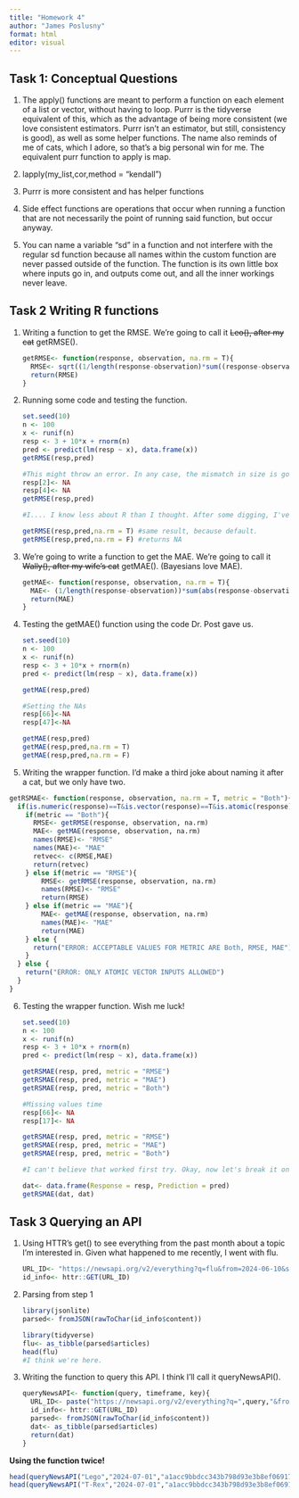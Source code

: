 ```yaml
---
title: "Homework 4"
author: "James Poslusny"
format: html
editor: visual
---
```


## Task 1: Conceptual Questions

1.  The apply() functions are meant to perform a function on each element of a list or vector, without having to loop. Purrr is the tidyverse equivalent of this, which as the advantage of being more consistent (we love consistent estimators. Purrr isn't an estimator, but still, consistency is good), as well as some helper functions. The name also reminds of me of cats, which I adore, so that's a big personal win for me. The equivalent purr function to apply is map.

2.  lapply(my_list,cor,method = "kendall")

3.  Purrr is more consistent and has helper functions

4.  Side effect functions are operations that occur when running a function that are not necessarily the point of running said function, but occur anyway.

5.  You can name a variable "sd" in a function and not interfere with the regular sd function because all names within the custom function are never passed outside of the function. The function is its own little box where inputs go in, and outputs come out, and all the inner workings never leave.

## Task 2 Writing R functions

1.  Writing a function to get the RMSE. We're going to call it ~~Leo(), after my cat~~ getRMSE().

    ```r
    getRMSE<- function(response, observation, na.rm = T){
      RMSE<- sqrt((1/length(response-observation)*sum((response-observation)^2, na.rm = na.rm)))
      return(RMSE)
    }
    ```

2.  Running some code and testing the function.

    ```r
    set.seed(10)
    n <- 100
    x <- runif(n)
    resp <- 3 + 10*x + rnorm(n)
    pred <- predict(lm(resp ~ x), data.frame(x))
    getRMSE(resp,pred)

    #This might throw an error. In any case, the mismatch in size is going to affect things. 
    resp[2]<- NA
    resp[4]<- NA
    getRMSE(resp,pred)

    #I.... I know less about R than I thought. After some digging, I've discovered that R adjusts the length of the vector to account for the missing value being removed. Additionally, because NA-any real number produces NA, the length of the second vector is altered to match. Hence no error, and we get a result. 

    getRMSE(resp,pred,na.rm = T) #same result, because default. 
    getRMSE(resp,pred,na.rm = F) #returns NA
    ```

3.  We're going to write a function to get the MAE. We're going to call it ~~Wally(), after my wife's cat~~ getMAE(). (Bayesians love MAE).

    ```r
    getMAE<- function(response, observation, na.rm = T){
      MAE<- (1/length(response-observation))*sum(abs(response-observation),na.rm = na.rm)
      return(MAE)
    }
    ```

4.  Testing the getMAE() function using the code Dr. Post gave us.

    ```r
    set.seed(10)
    n <- 100
    x <- runif(n)
    resp <- 3 + 10*x + rnorm(n)
    pred <- predict(lm(resp ~ x), data.frame(x))

    getMAE(resp,pred)

    #Setting the NAs
    resp[66]<-NA
    resp[47]<-NA

    getMAE(resp,pred)
    getMAE(resp,pred,na.rm = T)
    getMAE(resp,pred,na.rm = F)
    ```

5.  Writing the wrapper function. I'd make a third joke about naming it after a cat, but we only have two.

```r
getRSMAE<- function(response, observation, na.rm = T, metric = "Both"){
  if(is.numeric(response)==T&is.vector(response)==T&is.atomic(response)==T&is.numeric(observation)==T&is.vector(observation)==T&is.atomic(observation)==T){
    if(metric == "Both"){
      RMSE<- getRMSE(response, observation, na.rm)
      MAE<- getMAE(response, observation, na.rm)
      names(RMSE)<- "RMSE"
      names(MAE)<- "MAE"
      retvec<- c(RMSE,MAE)
      return(retvec)
    } else if(metric == "RMSE"){
        RMSE<- getRMSE(response, observation, na.rm)
        names(RMSE)<- "RMSE"
        return(RMSE)
    } else if(metric == "MAE"){
        MAE<- getMAE(response, observation, na.rm)
        names(MAE)<- "MAE"
        return(MAE)
    } else {
      return("ERROR: ACCEPTABLE VALUES FOR METRIC ARE Both, RMSE, MAE")
    }
  } else {
    return("ERROR: ONLY ATOMIC VECTOR INPUTS ALLOWED")
  }
}
```

6.  Testing the wrapper function. Wish me luck!

    ```r
    set.seed(10)
    n <- 100
    x <- runif(n)
    resp <- 3 + 10*x + rnorm(n)
    pred <- predict(lm(resp ~ x), data.frame(x))

    getRSMAE(resp, pred, metric = "RMSE")
    getRSMAE(resp, pred, metric = "MAE")
    getRSMAE(resp, pred, metric = "Both")

    #Missing values time
    resp[66]<- NA
    resp[17]<- NA

    getRSMAE(resp, pred, metric = "RMSE")
    getRSMAE(resp, pred, metric = "MAE")
    getRSMAE(resp, pred, metric = "Both")

    #I can't believe that worked first try. Okay, now let's break it on purpose

    dat<- data.frame(Response = resp, Prediction = pred)
    getRSMAE(dat, dat)
    ```

## Task 3 Querying an API 

1.  Using HTTR's get() to see everything from the past month about a topic I'm interested in. Given what happened to me recently, I went with flu.

    ```r
    URL_ID<- "https://newsapi.org/v2/everything?q=flu&from=2024-06-10&sortBy=publishedAt&apiKey=a1acc9bbdcc343b798d93e3b8ef06917"
    id_info<- httr::GET(URL_ID)

    ```

2.  Parsing from step 1

    ```r
    library(jsonlite)
    parsed<- fromJSON(rawToChar(id_info$content))

    library(tidyverse)
    flu<- as_tibble(parsed$articles)
    head(flu)
    #I think we're here. 
    ```

3.  Writing the function to query this API. I think I'll call it queryNewsAPI().

    ```r
    queryNewsAPI<- function(query, timeframe, key){
      URL_ID<- paste("https://newsapi.org/v2/everything?q=",query,"&from=",timeframe,"&sortBy=publishedAt&apiKey=",key, sep = "")
      id_info<- httr::GET(URL_ID)
      parsed<- fromJSON(rawToChar(id_info$content))
      dat<- as_tibble(parsed$articles)
      return(dat)
    }
    ```

**Using the function twice!**

```r
head(queryNewsAPI("Lego","2024-07-01","a1acc9bbdcc343b798d93e3b8ef06917"))
head(queryNewsAPI("T-Rex","2024-07-01","a1acc9bbdcc343b798d93e3b8ef06917"))
```
